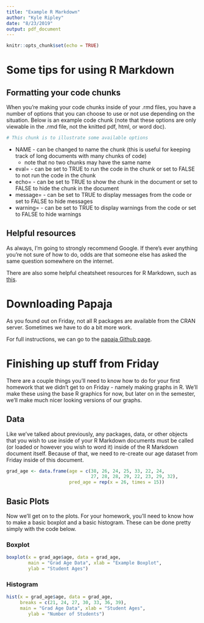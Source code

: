 ```yaml
---
title: "Example R Markdown"
author: "Kyle Ripley"
date: "8/23/2019"
output: pdf_document
---
```


```r
knitr::opts_chunk$set(echo = TRUE)
```

# Some tips for using R Markdown

## Formatting your code chunks

When you're making your code chunks inside of your .rmd files, you have a number of options that you can choose to use or not use depending on the situation. Below is an example code chunk (note that these options are only viewable in the .rmd file, not the knitted pdf, html, or word doc).

```R
# This chunk is to illustrate some available options
```

* NAME - can be changed to name the chunk (this is useful for keeping track of long documents with many chunks of code)
    + note that no two chunks may have the same name
* eval= - can be set to TRUE to run the code in the chunk or set to FALSE to not run the code in the chunk
* echo= - can be set to TRUE to show the chunk in the document or set to FALSE to hide the chunk in the document
* message= - can be set to TRUE to display messages from the code or set to FALSE to hide messages
* warning= - can be set to TRUE to display warnings from the code or set to FALSE to hide warnings

## Helpful resources

As always, I'm going to strongly recommend Google. If there's ever anything you're not sure of how to do, odds are that someone else has asked the same question somewhere on the internet.

There are also some helpful cheatsheet resources for R Markdown, such as [this](https://www.rstudio.com/wp-content/uploads/2015/02/rmarkdown-cheatsheet.pdf).

# Downloading Papaja

As you found out on Friday, not all R packages are available from the CRAN server. Sometimes we have to do a bit more work.

For full instructions, we can go to the [papaja Github page](https://github.com/crsh/papaja).

# Finishing up stuff from Friday

There are a couple things you'll need to know how to do for your first homework that we didn't get to on Friday - namely making graphs in R. We'll make these using the base R graphics for now, but later on in the semester, we'll make much nicer looking versions of our graphs.

## Data

Like we've talked about previously, any packages, data, or other objects that you wish to use inside of your R Markdown documents must be called (or loaded or however you wish to word it) inside of the R Markdown document itself. Because of that, we need to re-create our age dataset from Friday inside of this document.

```R
grad_age <- data.frame(age = c(38, 26, 24, 25, 33, 22, 24,
                               27, 28, 28, 29, 22, 23, 29, 32),
                       pred_age = rep(x = 26, times = 15))
```

## Basic Plots

Now we'll get on to the plots. For your homework, you'll need to know how to make a basic boxplot and a basic histogram. These can be done pretty simply with the code below.

### Boxplot

```R
boxplot(x = grad_age$age, data = grad_age,
        main = "Grad Age Data", xlab = "Example Boxplot",
        ylab = "Student Ages")
```

### Histogram

```R
hist(x = grad_age$age, data = grad_age,
     breaks = c(21, 24, 27, 30, 33, 36, 39),
     main = "Grad Age Data", xlab = "Student Ages",
        ylab = "Number of Students")
```